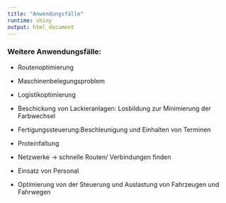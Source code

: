 ```yaml
---
title: "Anwendungsfälle"
runtime: shiny
output: html_document
---
```


### Weitere Anwendungsfälle:

-	Routenoptimierung

-	Maschinenbelegungsproblem

- Logistikoptimierung

-	Beschickung von Lackieranlagen: Losbildung zur Minimierung der Farbwechsel

-	Fertigungssteuerung:Beschleunigung und Einhalten von Terminen

- Proteinfaltung

- Netzwerke -> schnelle Routen/ Verbindungen finden

- Einsatz von Personal

- Optimierung von der Steuerung und Auslastung von Fahrzeugen und Fahrwegen
